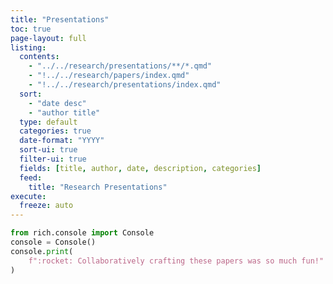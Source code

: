 ```yaml
---
title: "Presentations"
toc: true
page-layout: full
listing:
  contents:
    - "../../research/presentations/**/*.qmd"
    - "!../../research/papers/index.qmd"
    - "!../../research/presentations/index.qmd"
  sort:
    - "date desc"
    - "author title"
  type: default
  categories: true
  date-format: "YYYY"
  sort-ui: true
  filter-ui: true
  fields: [title, author, date, description, categories]
  feed:
    title: "Research Presentations"
execute:
  freeze: auto
---
```


```python
from rich.console import Console
console = Console()
console.print(
    f":rocket: Collaboratively crafting these papers was so much fun!"
)
```
